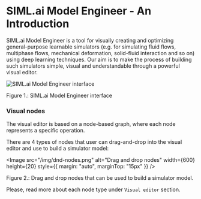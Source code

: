 
# SIML.ai Model Engineer - An Introduction

SIML.ai Model Engineer is a tool for visually creating and optimizing general-purpose learnable simulators 
(e.g. for simulating fluid flows, multiphase flows, mechanical deformation, solid-fluid interaction and so on) 
using deep learning techniques. Our aim is to make the process of building such simulators simple, 
visual and understandable through a powerful visual editor.

![SIML.ai Model Engineer interface](/img/simlai-meng.png)
<figcaption style={{ textAlign: "center", fontSize: "0.7rem", marginBottom: "1rem" }}>
    Figure 1.: SIML.ai Model Engineer interface
</figcaption>

### Visual nodes

The visual editor is based on a node-based graph, where each node represents a specific operation.

There are 4 types of nodes that user can drag-and-drop into the visual editor and use to build a simulator model:

<Image
    src="/img/dnd-nodes.png"
    alt="Drag and drop nodes"
    width={600}
    height={20}
    style={{ margin: "auto", marginTop: "15px" }}
/>
<figcaption style={{ textAlign: "center", fontSize: "0.7rem", marginBottom: "1rem" }}>
    Figure 2.: Drag and drop nodes that can be used to build a simulator model.
</figcaption>

Please, read more about each node type under `Visual editor` section.